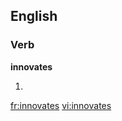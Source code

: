 
==English==

===Verb===
'''innovates'''

# {{third-person singular of|[[innovate]]}}

[[fr:innovates]]
[[vi:innovates]]